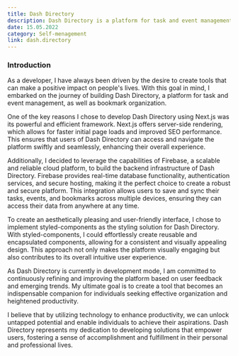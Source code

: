 ```yaml
---
title: Dash Directory
description: Dash Directory is a platform for task and event management, as well as bookmark organization. With its intuitive UI, it simplifies self-management and enhances productivity. Dash Directory empowers users to stay organized and focused on their goals. In development mode.
date: 15.05.2022
category: Self-menagement
link: dash.directory
---
```


### Introduction

As a developer, I have always been driven by the desire to create tools that can make a positive impact on people's lives. With this goal in mind, I embarked on the journey of building Dash Directory, a platform for task and event management, as well as bookmark organization.

One of the key reasons I chose to develop Dash Directory using Next.js was its powerful and efficient framework. Next.js offers server-side rendering, which allows for faster initial page loads and improved SEO performance. This ensures that users of Dash Directory can access and navigate the platform swiftly and seamlessly, enhancing their overall experience.

Additionally, I decided to leverage the capabilities of Firebase, a scalable and reliable cloud platform, to build the backend infrastructure of Dash Directory. Firebase provides real-time database functionality, authentication services, and secure hosting, making it the perfect choice to create a robust and secure platform. This integration allows users to save and sync their tasks, events, and bookmarks across multiple devices, ensuring they can access their data from anywhere at any time.

To create an aesthetically pleasing and user-friendly interface, I chose to implement styled-components as the styling solution for Dash Directory. With styled-components, I could effortlessly create reusable and encapsulated components, allowing for a consistent and visually appealing design. This approach not only makes the platform visually engaging but also contributes to its overall intuitive user experience.

As Dash Directory is currently in development mode, I am committed to continuously refining and improving the platform based on user feedback and emerging trends. My ultimate goal is to create a tool that becomes an indispensable companion for individuals seeking effective organization and heightened productivity.

I believe that by utilizing technology to enhance productivity, we can unlock untapped potential and enable individuals to achieve their aspirations. Dash Directory represents my dedication to developing solutions that empower users, fostering a sense of accomplishment and fulfillment in their personal and professional lives.
